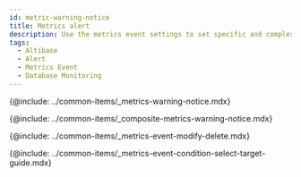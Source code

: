 ```yaml
---
id: metric-warning-notice
title: Metrics alert
description: Use the metrics event settings to set specific and complex events.
tags:
  - Altibase
  - Alert
  - Metrics Event
  - Database Monitoring
---
```


{@include: ../common-items/_metrics-warning-notice.mdx} 

{@include: ../common-items/_composite-metrics-warning-notice.mdx}

{@include: ../common-items/_metrics-event-modify-delete.mdx}

{@include: ../common-items/_metrics-event-condition-select-target-guide.mdx}
